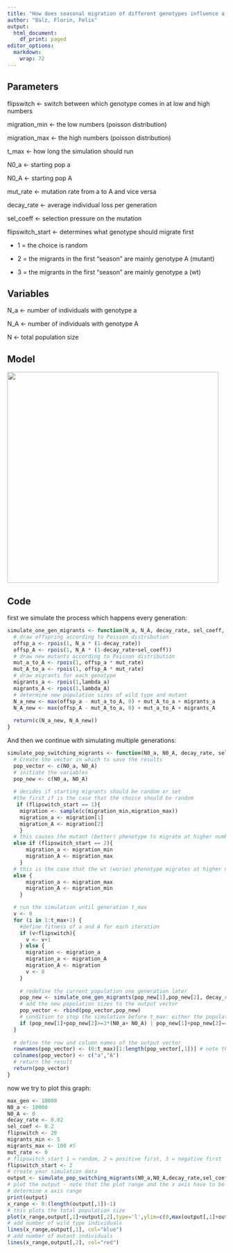 ```yaml
---
title: "How does seasonal migration of different genotypes influence a doomed population"
author: "Balz, Florin, Felix"
output:
  html_document:
    df_print: paged
editor_options:
  markdown:
    wrap: 72
---
```


## Parameters

flipswitch \<- switch between which genotype comes in at low and high
numbers

migration_min \<- the low numbers (poisson distribution)

migration_max \<- the high numbers (poisson distribution)

t_max \<- how long the simulation should run

N0_a \<- starting pop a

N0_A \<- starting pop A

mut_rate \<- mutation rate from a to A and vice versa

decay_rate \<- average individual loss per generation

sel_coeff \<- selection pressure on the mutation

flipswitch_start \<- determines what genotype should migrate first

-   1 = the choice is random

-   2 = the migrants in the first "season" are mainly genotype A
    (mutant)

-   3 = the migrants in the first "season" are mainly genotype a (wt)

## Variables

N_a \<- number of individuals with genotype a

N_A \<- number of individuals with genotype A

N \<- total population size

## Model

![](images/WhatsApp%20Image%202024-10-16%20at%203.42.52%20PM.jpeg){width="487"}

## Code

first we simulate the process which happens every generation:

```r
simulate_one_gen_migrants <- function(N_a, N_A, decay_rate, sel_coeff, mut_rate, lambda_a,lambda_A) {
  # draw offspring according to Poisson distribution
  offsp_a <- rpois(1, N_a * (1-decay_rate))
  offsp_A <- rpois(1, N_A * (1-decay_rate+sel_coeff))
  # draw new mutants according to Poisson distribution
  mut_a_to_A <- rpois(1, offsp_a * mut_rate)
  mut_A_to_a <- rpois(1, offsp_A * mut_rate)
  # draw migrants for each genotype
  migrants_a <- rpois(1,lambda_a)
  migrants_A <- rpois(1,lambda_A)
  # determine new population sizes of wild type and mutant
  N_a_new <- max(offsp_a - mut_a_to_A, 0) + mut_A_to_a + migrants_a
  N_A_new <- max(offsp_A - mut_A_to_a, 0) + mut_a_to_A + migrants_A
  
  return(c(N_a_new, N_A_new))
}
```

And then we continue with simulating multiple generations:

```r
simulate_pop_switching_migrants <- function(N0_a, N0_A, decay_rate, sel_coeff, flipswitch, migration_min, migration_max, mut_rate, t_max, flipswitch_start) {
  # Create the vector in which to save the results
  pop_vector <- c(N0_a, N0_A)
  # initiate the variables
  pop_new <- c(N0_a, N0_A)
  
  # decides if starting migrants should be random or set
  #the first if is the case that the choice should be random
   if (flipswitch_start == 1){
    migration <- sample(c(migration_min,migration_max))
    migration_a <- migration[1]
    migration_A <- migration[2]
    } 
  # this causes the mutant (better) phenotype to migrate at higher numbers first
  else if (flipswitch_start == 2){
      migration_a <- migration_min
      migration_A <- migration_max
    } 
  # this is the case that the wt (worse) phenotype migrates at higher numbers first
  else {
      migration_a <- migration_max
      migration_A <- migration_min
    }

  # run the simulation until generation t_max
  v <- 0
  for (i in 1:t_max+1) {
    #define fitness of a and A for each iteration
    if (v<flipswitch){
      v <- v+1
    } else {
      migration <- migration_a
      migration_a <- migration_A
      migration_A <- migration
      v <- 0
    }
    
    # redefine the current population one generation later
    pop_new <- simulate_one_gen_migrants(pop_new[1],pop_new[2], decay_rate, sel_coeff, mut_rate,migration_a,migration_A)
    # add the new population sizes to the output vector
    pop_vector <- rbind(pop_vector,pop_new)
    # condition to stop the simulation before t_max: either the population exceeds 1.5 times the original population size, or it goes extinct
    if (pop_new[1]+pop_new[2]>=3*(N0_a+ N0_A) | pop_new[1]+pop_new[2]==0) break
  }
  
  # define the row and column names of the output vector
  rownames(pop_vector) <- (0:t_max)[1:length(pop_vector[,1])] # note that the vector has to be cut if the simulation stopped early
  colnames(pop_vector) <- c("a","A")
  # return the result
  return(pop_vector)	
}
```

now we try to plot this graph:

```r
max_gen <- 10000
N0_a <- 10000
N0_A <- 0
decay_rate <- 0.02
sel_coef <- 0.2
flipswitch <- 20
migrants_min <- 5
migrants_max <- 100 #5
mut_rate <- 0
# flipswitch_start 1 = random, 2 = positive first, 3 = negative first
flipswitch_start <- 2
# create your simulation data
output <- simulate_pop_switching_migrants(N0_a,N0_A,decay_rate,sel_coef,flipswitch,migrants_min,migrants_max,mut_rate,max_gen, flipswitch_start)
# plot the output - note that the plot range and the x axis have to be adjusted based on the length of the table
# determine x axis range 
print(output)
x_range <- 0:(length(output[,1])-1)
# this plots the total population size
plot(x_range,output[,1]+output[,2],type='l',ylim=c(0,max(output[,1]+output[,2])),xlab = "Generation",ylab = "Population size")
# add number of wild type individuals
lines(x_range,output[,1], col="blue")
# add number of mutant individuals
lines(x_range,output[,2], col="red")
```

